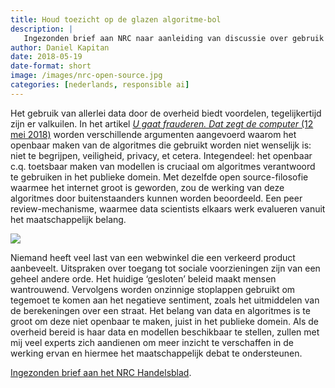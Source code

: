 ```yaml
---
title: Houd toezicht op de glazen algoritme-bol
description: |
   Ingezonden brief aan NRC naar aanleiding van discussie over gebruik van algoritmes voor opsporing van fraude.
author: Daniel Kapitan
date: 2018-05-19
date-format: short
image: /images/nrc-open-source.jpg
categories: [nederlands, responsible ai]
---
```

::: {.grid}
::: {.g-col-8}
Het gebruik van allerlei data door de overheid biedt voordelen, tegelijkertijd zijn er valkuilen. In het artikel [_U gaat frauderen. Dat zegt de computer_ (12 mei 2018)](https://www.nrc.nl/nieuws/2018/05/11/u-gaat-frauderen-dat-zegt-de-computer-a1602684) worden verschillende argumenten aangevoerd waarom het openbaar maken van de algoritmes die gebruikt worden niet wenselijk is: niet te begrijpen, veiligheid, privacy, et cetera. Integendeel: het openbaar c.q. toetsbaar maken van modellen is cruciaal om algoritmes verantwoord te gebruiken in het publieke domein. Met dezelfde open source-filosofie waarmee het internet groot is geworden, zou de werking van deze algoritmes door buitenstaanders kunnen worden beoordeeld. Een peer review-mechanisme, waarmee data scientists elkaars werk evalueren vanuit het maatschappelijk belang.
:::
::: {.g-col-4}
![](/images/nrc-open-source.jpg)
:::
:::
Niemand heeft veel last van een webwinkel die een verkeerd product aanbeveelt. Uitspraken over toegang tot sociale voorzieningen zijn van een geheel andere orde. Het huidige ‘gesloten’ beleid maakt mensen wantrouwend. Vervolgens worden onzinnige stoplappen gebruikt om tegemoet te komen aan het negatieve sentiment, zoals het uitmiddelen van de berekeningen over een straat. Het belang van data en algoritmes is te groot om deze niet openbaar te maken, juist in het publieke domein. Als de overheid bereid is haar data en modellen beschikbaar te stellen, zullen met mij veel experts zich aandienen om meer inzicht te verschaffen in de werking ervan en hiermee het maatschappelijk debat te ondersteunen.

[Ingezonden brief aan het NRC Handelsblad](https://www.nrc.nl/nieuws/2018/05/19/brieven-a1603511#/handelsblad/2018/05/19/#210).

